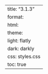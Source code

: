 ---
title: "3.1.3"
format:
    html:
        theme:
            light: flatly
            dark: darkly
        css: styles.css
        toc: true
---